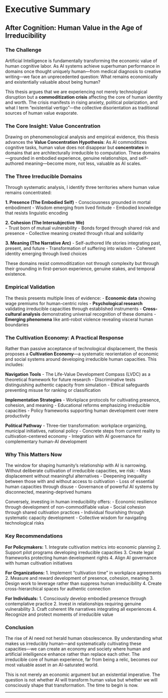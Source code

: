 # Executive Summary {.unnumbered}

## After Cognition: Human Value in the Age of Irreducibility

### The Challenge

Artificial Intelligence is fundamentally transforming the economic value of human cognitive labor. As AI systems achieve superhuman performance in domains once thought uniquely human—from medical diagnosis to creative writing—we face an unprecedented question: What remains economically and existentially valuable about being human?

This thesis argues that we are experiencing not merely technological disruption but a **commoditization crisis** affecting the core of human identity and worth. The crisis manifests in rising anxiety, political polarization, and what I term "existential vertigo"—the collective disorientation as traditional sources of human value evaporate.

### The Core Insight: Value Concentration

Drawing on phenomenological analysis and empirical evidence, this thesis advances the **Value Concentration Hypothesis**: As AI commoditizes cognitive tasks, human value does not disappear but **concentrates** in domains that are architecturally irreducible to computation. These domains—grounded in embodied experience, genuine relationships, and self-authored meaning—become more, not less, valuable as AI scales.

### The Three Irreducible Domains

Through systematic analysis, I identify three territories where human value remains concentrated:

**1. Presence (The Embodied Self)**
- Consciousness grounded in mortal embodiment
- Wisdom emerging from lived finitude
- Embodied knowledge that resists linguistic encoding

**2. Cohesion (The Intersubjective We)**  
- Trust born of mutual vulnerability
- Bonds forged through shared risk and presence
- Collective meaning created through ritual and solidarity

**3. Meaning (The Narrative Arc)**
- Self-authored life stories integrating past, present, and future
- Transformation of suffering into wisdom
- Coherent identity emerging through lived choices

These domains resist commoditization not through complexity but through their grounding in first-person experience, genuine stakes, and temporal existence.

### Empirical Validation

The thesis presents multiple lines of evidence:
- **Economic data** showing wage premiums for human-centric roles
- **Psychological research** validating irreducible capacities through established instruments
- **Cross-cultural analysis** demonstrating universal recognition of these domains
- **Emerging phenomena** like anti-robot violence revealing visceral human boundaries

### The Cultivation Economy: A Practical Response

Rather than passive acceptance of technological displacement, the thesis proposes a **Cultivation Economy**—a systematic reorientation of economic and social systems around developing irreducible human capacities. This includes:

**Navigation Tools**
- The Life-Value Development Compass (LVDC) as a theoretical framework for future research
- Discriminative tests distinguishing authentic capacity from simulation
- Ethical safeguards preventing misuse for ranking or classification

**Implementation Strategies**
- Workplace protocols for cultivating presence, cohesion, and meaning
- Educational reforms emphasizing irreducible capacities
- Policy frameworks supporting human development over mere productivity

**Political Pathway**
- Three-tier transformation: workplace organizing, municipal initiatives, national policy
- Concrete steps from current reality to cultivation-centered economy
- Integration with AI governance for complementary human-AI development

### Why This Matters Now

The window for shaping humanity's relationship with AI is narrowing. Without deliberate cultivation of irreducible capacities, we risk:
- Mass displacement without meaningful alternatives
- Deepening inequality between those with and without access to cultivation
- Loss of essential human capacities through disuse
- Governance of powerful AI systems by disconnected, meaning-deprived humans

Conversely, investing in human irreducibility offers:
- Economic resilience through development of non-commodifiable value
- Social cohesion through shared cultivation practices
- Individual flourishing through systematic capacity development
- Collective wisdom for navigating technological risks

### Key Recommendations

**For Policymakers:**
1. Integrate cultivation metrics into economic planning
2. Support pilot programs developing irreducible capacities
3. Create legal frameworks protecting human development rights
4. Align AI governance with human cultivation initiatives

**For Organizations:**
1. Implement "cultivation time" in workplace agreements
2. Measure and reward development of presence, cohesion, meaning
3. Design work to leverage rather than suppress human irreducibility
4. Create cross-hierarchical spaces for authentic connection

**For Individuals:**
1. Consciously develop embodied presence through contemplative practice
2. Invest in relationships requiring genuine vulnerability
3. Craft coherent life narratives integrating all experiences
4. Recognize and protect moments of irreducible value

### Conclusion

The rise of AI need not herald human obsolescence. By understanding what makes us irreducibly human—and systematically cultivating these capacities—we can create an economy and society where human and artificial intelligence enhance rather than replace each other. The irreducible core of human experience, far from being a relic, becomes our most valuable asset in an AI-saturated world.

This is not merely an economic argument but an existential imperative. The question is not whether AI will transform human value but whether we will consciously shape that transformation. The time to begin is now.

---
